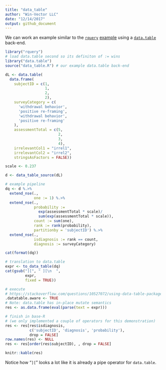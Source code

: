 ```yaml
---
title: "data_table"
author: "Win-Vector LLC"
date: "12/14/2017"
output: github_document
---
```


We can work an example similar to the [`rquery`](https://winvector.github.io/rquery/) [example](https://winvector.github.io/rquery/index.html) using a [`data.table`](http://r-datatable.com/) 
back-end.

```r
library("rquery")
# load data.table second so its definiton of := wins
library("data.table")
source("data_table.R") # our example data.table back-end

dL <- data.table(
  data.frame(
    subjectID = c(1,                   
                  1,
                  2,                   
                  2),
    surveyCategory = c(
      'withdrawal behavior',
      'positive re-framing',
      'withdrawal behavior',
      'positive re-framing'
    ),
    assessmentTotal = c(5,                 
                        2,
                        3,                  
                        4),
    irrelevantCol1 = "irrel1",
    irrelevantCol2 = "irrel2",
    stringsAsFactors = FALSE))

scale <- 0.237

d <- data_table_source(dL)

# example pipeline
dq <- d %.>%
  extend_nse(.,
             one := 1) %.>%
  extend_nse(.,
             probability :=
               exp(assessmentTotal * scale)/
               sum(exp(assessmentTotal * scale)),
             count := sum(one),
             rank := rank(probability),
             partitionby = 'subjectID') %.>%
  extend_nse(.,
             isdiagnosis := rank == count,
             diagnosis := surveyCategory)
```

```r
cat(format(dq))
```

```r
# translation to data.table
expr <- to_data_table(dq)
cat(gsub("][", " ][\n  ", 
         expr, 
         fixed = TRUE))
```

```r
# execute
# https://stackoverflow.com/questions/10527072/using-data-table-package-inside-my-own-package
.datatable.aware <- TRUE
# Note: data.table has in-place mutate semantics
res <- as.data.frame(eval(parse(text = expr)))

# finish in base-R 
# (we only implemented a couple of operators for this demonstration)
res <- res[res$isdiagnosis, 
           c('subjectID', 'diagnosis', 'probability'),
           drop = FALSE]
row.names(res) <- NULL
res <- res[order(res$subjectID), , drop = FALSE]

knitr::kable(res)
```

Notice how "`][`" looks a lot like it is already a pipe operator for `data.table`.

